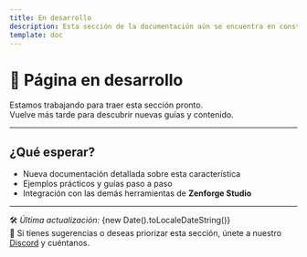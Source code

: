 ```yaml
---
title: En desarrollo
description: Esta sección de la documentación aún se encuentra en construcción.
template: doc
---
```



<div class="text-center my-16">
  <Icon name="construction" size="4rem" class="mx-auto text-yellow-500" />
  <h1 class="text-3xl font-bold mt-4">🚧 Página en desarrollo</h1>
  <p class="text-lg text-gray-400 mt-2">
    Estamos trabajando para traer esta sección pronto.<br />
    Vuelve más tarde para descubrir nuevas guías y contenido.
  </p>
</div>

---

## ¿Qué esperar?

- Nueva documentación detallada sobre esta característica  
- Ejemplos prácticos y guías paso a paso  
- Integración con las demás herramientas de **Zenforge Studio**  

---

🛠️ *Última actualización:* {new Date().toLocaleDateString()}  
💬 Si tienes sugerencias o deseas priorizar esta sección, únete a nuestro [Discord](https://discord.gg/zenforge) y cuéntanos.
